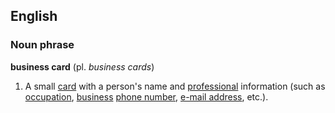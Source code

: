 == English ==
=== Noun phrase ===
'''business card''' (pl. ''business cards'')

# A small [[card]] with a person's name and [[professional]] information (such as [[occupation]], [[business]] [[phone number]], [[e-mail address]], etc.).
